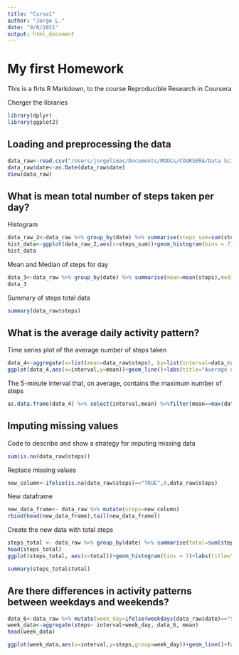 ```yaml
---
title: "Curso1"
author: "Jorge L."
date: "9/8/2021"
output: html_document
---
```


My first Homework
======================================

This is a firts R Markdown, to the course Reproducible Research in Coursera

Cherger the libraries
```r
library(dplyr)
library(ggplot2)
```
## Loading and preprocessing the data

```r
data_raw<-read.csv("/Users/jorgelimas/Documents/MOOCs/COURSERA/Data Science (Specialized) -The John Hopkins University/5. Reproducible Research/activity.csv",sep=",")
data_raw$date<-as.Date(data_raw$date)
View(data_raw)
```

## What is mean total number of steps taken per day?

Histogram

```r
data_raw_2<-data_raw %>% group_by(date) %>% summarise(steps_sum=sum(steps))
hist_data<-ggplot(data_raw_2,aes(x=steps_sum))+geom_histogram(bins = 7)+labs(title="Histogram of steps for day")
hist_data                  
```

Mean and Median of steps for day
```r
data_3<-data_raw %>% group_by(date) %>% summarise(mean=mean(steps),median=median(steps))
data_3
```
Summary of steps total data
```r
summary(data_raw$steps)
```

## What is the average daily activity pattern?
Time series plot of the average number of steps taken
````r

data_4<-aggregate(x=list(mean=data_raw$steps), by=list(interval=data_raw$interval), FUN=mean, na.rm=TRUE)
ggplot(data_4,aes(x=interval,y=mean))+geom_line()+labs(title="Average number of steps taken")
`````
The 5-minute interval that, on average, contains the maximum number of steps

```r
as.data.frame(data_4) %>% select(interval,mean) %>%filter(mean==max(data_4$mean))
```

## Imputing missing values
Code to describe and show a strategy for imputing missing data
```r
sum(is.na(data_raw$steps))
```

Replace missing values
```r
new_column<-ifelse(is.na(data_raw$steps)=="TRUE",0,data_raw$steps)
```
New dataframe
```r
new_data_frame<- data_raw %>% mutate(steps=new_column)
rbind(head(new_data_frame),tail(new_data_frame))
```

Create the new data with total steps

```r
steps_total <- data_raw %>% group_by(date) %>% summarise(total=sum(steps))
head(steps_total)
ggplot(steps_total, aes(x=total))+geom_histogram(bins = 7)+labs(title="Histogram de full steps")
```

```r
summary(steps_total$total)
```


## Are there differences in activity patterns between weekdays and weekends?
```r
data_6<-data_raw %>% mutate(week_day=ifelse(weekdays(data_raw$date)=="Saturday" |weekdays(data_raw$date)=="Sunday","weekend","weekday"))
week_data<-aggregate(steps~ interval+week_day, data_6, mean)
head(week_data)
```

```r
ggplot(week_data,aes(x=interval,y=steps,group=week_day))+geom_line()+facet_grid(week_day ~.)
```
